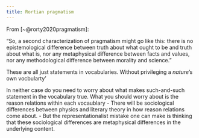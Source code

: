 ```yaml
---
title: Rortian pragmatism
---
```


From [~@rorty2020pragmatism]:

"So, a second characterization of pragmatism might go like this: there is no epistemological difference between truth about what ought to be and truth about what is, nor any metaphysical difference between facts and values, nor any methodological difference between morality and science."

These are all just statements in vocabularies. Without privileging a *nature*'s own vocbularty'

In neither case do you need to worry about what makes such-and-such statement in the vocabulary true. What you should worry about is the reason relations within each vocaublary
  - There will be sociological differences between physics and literary theory in how reason relations come about.
  - But the representationalist mistake one can make is thinking that these sociological differences are metaphysical differences in the underlying content.